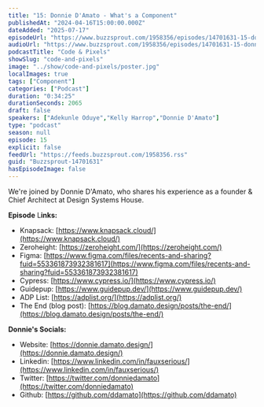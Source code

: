 ```yaml
---
title: "15: Donnie D'Amato - What's a Component"
publishedAt: "2024-04-16T15:00:00.000Z"
dateAdded: "2025-07-17"
episodeUrl: "https://www.buzzsprout.com/1958356/episodes/14701631-15-donnie-d-amato-what-s-a-component.mp3"
audioUrl: "https://www.buzzsprout.com/1958356/episodes/14701631-15-donnie-d-amato-what-s-a-component.mp3"
podcastTitle: "Code & Pixels"
showSlug: "code-and-pixels"
image: "../show/code-and-pixels/poster.jpg"
localImages: true
tags: ["Component"]
categories: ["Podcast"]
duration: "0:34:25"
durationSeconds: 2065
draft: false
speakers: ["Adekunle Oduye","Kelly Harrop","Donnie D'Amato"]
type: "podcast"
season: null
episode: 15
explicit: false
feedUrl: "https://feeds.buzzsprout.com/1958356.rss"
guid: "Buzzsprout-14701631"
hasEpisodeImage: false
---
```

We're joined by Donnie D'Amato, who shares his experience as a founder & Chief Architect at Design Systems House.  
  
**Episode** L**inks:**

-   Knapsack: [https://www.knapsack.cloud/](https://www.knapsack.cloud/)
-   Zeroheight: [https://zeroheight.com/](https://zeroheight.com/)
-   Figma: [https://www.figma.com/files/recents-and-sharing?fuid=553361873932381617](https://www.figma.com/files/recents-and-sharing?fuid=553361873932381617)
-   Cypress: [https://www.cypress.io/](https://www.cypress.io/)
-   Guidepup: [https://www.guidepup.dev/](https://www.guidepup.dev/)
-   ADP List: [https://adplist.org/](https://adplist.org/)
-   The End (blog post): [https://blog.damato.design/posts/the-end/](https://blog.damato.design/posts/the-end/)

**Donnie's Socials:**

-   Website: [https://donnie.damato.design/](https://donnie.damato.design/)
-   Linkedin: [https://www.linkedin.com/in/fauxserious/](https://www.linkedin.com/in/fauxserious/)
-   Twitter: [https://twitter.com/donniedamato](https://twitter.com/donniedamato)
-   Github: [https://github.com/ddamato](https://github.com/ddamato)
